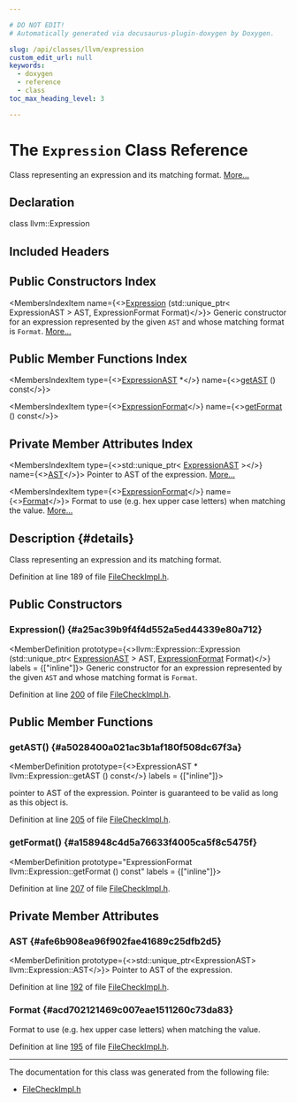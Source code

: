 ```yaml
---

# DO NOT EDIT!
# Automatically generated via docusaurus-plugin-doxygen by Doxygen.

slug: /api/classes/llvm/expression
custom_edit_url: null
keywords:
  - doxygen
  - reference
  - class
toc_max_heading_level: 3

---
```





# The `Expression` Class Reference

<DoxygenPage pluginConfig={pluginConfig}>

Class representing an expression and its matching format. <a href="#details">More...</a>

## Declaration

<CodeBlock>class llvm::Expression</CodeBlock>

## Included Headers

<IncludesList>
<IncludesListItem
  filePath="FileCheck/FileCheckImpl.h"
  permalink="/docs/api/files/lib/lib/filecheck/filecheckimpl-h"
  isLocal="true" />
</IncludesList>

## Public Constructors Index

<MembersIndex>

<MembersIndexItem
  name={<><a href="#a25ac39b9f4f4d552a5ed44339e80a712">Expression</a> (std::unique&#95;ptr&lt; ExpressionAST &gt; AST, ExpressionFormat Format)</>}>
Generic constructor for an expression represented by the given <code>AST</code> and whose matching format is <code>Format</code>. <a href="#a25ac39b9f4f4d552a5ed44339e80a712">More...</a>
</MembersIndexItem>

</MembersIndex>

## Public Member Functions Index

<MembersIndex>

<MembersIndexItem
  type={<><a href="/docs/api/classes/llvm/expressionast">ExpressionAST</a> &#42;</>}
  name={<><a href="#a5028400a021ac3b1af180f508dc67f3a">getAST</a> () const</>}>
</MembersIndexItem>

<MembersIndexItem
  type={<><a href="/docs/api/structs/llvm/expressionformat">ExpressionFormat</a></>}
  name={<><a href="#a158948c4d5a76633f4005ca5f8c5475f">getFormat</a> () const</>}>
</MembersIndexItem>

</MembersIndex>

## Private Member Attributes Index

<MembersIndex>

<MembersIndexItem
  type={<>std::unique&#95;ptr&lt; <a href="/docs/api/classes/llvm/expressionast">ExpressionAST</a> &gt;</>}
  name={<><a href="#afe6b908ea96f902fae41689c25dfb2d5">AST</a></>}>
Pointer to AST of the expression. <a href="#afe6b908ea96f902fae41689c25dfb2d5">More...</a>
</MembersIndexItem>

<MembersIndexItem
  type={<><a href="/docs/api/structs/llvm/expressionformat">ExpressionFormat</a></>}
  name={<><a href="#acd702121469c007eae1511260c73da83">Format</a></>}>
Format to use (e.g. hex upper case letters) when matching the value. <a href="#acd702121469c007eae1511260c73da83">More...</a>
</MembersIndexItem>

</MembersIndex>

## Description {#details}

Class representing an expression and its matching format.

Definition at line 189 of file <a href="/docs/api/files/lib/lib/filecheck/filecheckimpl-h">FileCheckImpl.h</a>.

<SectionDefinition>

## Public Constructors

### Expression() {#a25ac39b9f4f4d552a5ed44339e80a712}

<MemberDefinition
  prototype={<>llvm::Expression::Expression (std::unique&#95;ptr&lt; <a href="/docs/api/classes/llvm/expressionast">ExpressionAST</a> &gt; AST, <a href="/docs/api/structs/llvm/expressionformat">ExpressionFormat</a> Format)</>}
  labels = {["inline"]}>
Generic constructor for an expression represented by the given <code>AST</code> and whose matching format is <code>Format</code>.

Definition at line <a href="/docs/api/files/lib/lib/filecheck/filecheckimpl-h/#l00200">200</a> of file <a href="/docs/api/files/lib/lib/filecheck/filecheckimpl-h">FileCheckImpl.h</a>.
</MemberDefinition>

</SectionDefinition>

<SectionDefinition>

## Public Member Functions

### getAST() {#a5028400a021ac3b1af180f508dc67f3a}

<MemberDefinition
  prototype={<>ExpressionAST &#42; llvm::Expression::getAST () const</>}
  labels = {["inline"]}>

<SectionUser title="Returns">
pointer to AST of the expression. Pointer is guaranteed to be valid as long as this object is.
</SectionUser>

Definition at line <a href="/docs/api/files/lib/lib/filecheck/filecheckimpl-h/#l00205">205</a> of file <a href="/docs/api/files/lib/lib/filecheck/filecheckimpl-h">FileCheckImpl.h</a>.
</MemberDefinition>

### getFormat() {#a158948c4d5a76633f4005ca5f8c5475f}

<MemberDefinition
  prototype="ExpressionFormat llvm::Expression::getFormat () const"
  labels = {["inline"]}>

Definition at line <a href="/docs/api/files/lib/lib/filecheck/filecheckimpl-h/#l00207">207</a> of file <a href="/docs/api/files/lib/lib/filecheck/filecheckimpl-h">FileCheckImpl.h</a>.
</MemberDefinition>

</SectionDefinition>

<SectionDefinition>

## Private Member Attributes

### AST {#afe6b908ea96f902fae41689c25dfb2d5}

<MemberDefinition
  prototype={<>std::unique&#95;ptr&lt;ExpressionAST&gt; llvm::Expression::AST</>}>
Pointer to AST of the expression.

Definition at line <a href="/docs/api/files/lib/lib/filecheck/filecheckimpl-h/#l00192">192</a> of file <a href="/docs/api/files/lib/lib/filecheck/filecheckimpl-h">FileCheckImpl.h</a>.
</MemberDefinition>

### Format {#acd702121469c007eae1511260c73da83}

<MemberDefinition
  prototype="ExpressionFormat llvm::Expression::Format">
Format to use (e.g. hex upper case letters) when matching the value.

Definition at line <a href="/docs/api/files/lib/lib/filecheck/filecheckimpl-h/#l00195">195</a> of file <a href="/docs/api/files/lib/lib/filecheck/filecheckimpl-h">FileCheckImpl.h</a>.
</MemberDefinition>

</SectionDefinition>

<hr/>

The documentation for this class was generated from the following file:

<ul>
<li><a href="/docs/api/files/lib/lib/filecheck/filecheckimpl-h">FileCheckImpl.h</a></li>
</ul>

</DoxygenPage>
